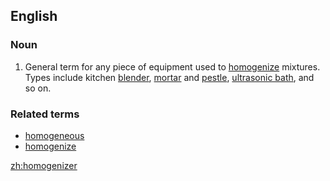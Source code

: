 ==English==

===Noun===
{{en-noun}}

# General term for any piece of equipment used to [[homogenize]] mixtures. Types include kitchen [[blender]], [[mortar]] and [[pestle]], [[ultrasonic bath]], and so on.

===Related terms===
*[[homogeneous]]
*[[homogenize]]

[[zh:homogenizer]]